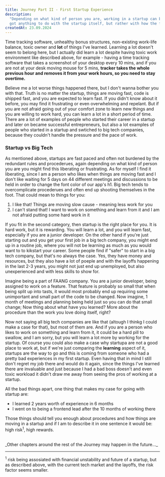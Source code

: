 ```yaml
---
title: Journey Part II - First Startup Experience
description:
  "Depending on what kind of person you are, working in a startup can be a great experience or a nightmare. It has it's pros and cons, like everything in life, but noone could argue that it pushes you to learn and grow and challenges your comfort zones. My first startup experience was a mix of both, but almost all bad things haven't
  got anything to do with the startup itself, but rather with how the founder made work experience a hell."
createdAt: 23.09.2024
---
```


Time tracking software, unhealthy bonus structures, non-existing work-life balance, toxic owner and **lot** of things I've learned.
Learning a lot doesn't seem to belong here, but I actually did learn a lot despite having toxic work environment like described above, for example - having a time tracking software that takes a screenshot
of your desktop every 10 mins, and if you are not at your desk moving mouse for 5 mins, **tracker takes the whole previous hour and removes it from your work hours, so you need to stay overtime.**

Believe me a lot worse things happened there, but I don't wanna bother you with that.
Truth is no matter the startup, things are moving fast, code is shipped fast, and you are expected to learn fast. If you didn't know about it before, you may find it frustrating or even overwhelming and repelant.
But if you are not afraid going out of your comfort zone to learn new things and you are willing to work hard, you can learn a lot in a short period of time.
There are a lot of examples of people who started their career in a startup and later on became successful entrepreneurs, but also a lot examples of people who started in a startup and swtiched to big tech companies,
because they couldn't handle the pressure and the pace of work.

### Startup vs Big Tech

As mentioned above, startups are fast paced and often not burdened by the redundant rules and procederues, again depending on what kind of person you are you might find this liberating or frustrating.
As for myself I find it liberating, since I am a person who likes when things are moving fast and I don't like waiting for 5 days
on 44 different meetings and discussions to be held in order to change the font color of our app's h1.
Big tech tends to overcomplicate procederues and often end up shooting themselves in the foot.
That could mean to things for you:

1. I like that! Things are moving slow cause - meaning less work for you
2. I can't stand that! I want to work on something and learn from it and I am not afraid putting some hard work in it

If you fit in the second category, then startup is the right place for you. It is hard work, but it is rewarding. You will learn a lot, and you will learn fast, especially if you are a junior developer.
On the other hand if you're just starting out and you get your first job in a big tech company, you might end up in a routine job, where you will not be learning as much as you would want to to kikstart your career.
Some people find if "safer" to start in a big tech company, but that's no always the case. Yes, they have money and resources, but they also have a lot of poeple and with the layoffs happening
in the last 2-3 years, you might not just end up unemployed, but also unexperienced and with less skills to show for.

Imagine being a part of FAANG company. You are a junior developer, being assigned to work on a feature. That feature is probably so small that when being split up into tasts, it would most probably
end up requiring some unimportant and small part of the code to be changed. Now imagine, 1 month of meetings and planning being held just so you can do that small change; Now thing about what have you learned?
More about the procedure than the work you love doing itself, right?

Now not saying all big tech companies are like that (altough I thinkg I could make a case for that), but most of them are. And if you are a person who likes to work on something and learn from it, it could be a hard pill to swallow, and I am sorry,
but you will learn a lot more by working for the startup.
Of course you could also make a case why startupa are not a good place to work at, but if we're just comparing the **learning** aspect of it, startups are the way to go and this is coming from someone who
had a pretty bad experiences in my first startup. Even having that in mind I still don't regret my job there and would do it again, since the things I've learned there are invaluable and just because I had a bad boss
doesn't and even toxic workload it didn't draw me away from seeing the pros of working at a startup.

All the bad things apart, one thing that makes my case for going with startup are:

- I learned 2 years worth of experience in 6 months
- I went on to being a frontend lead after the 10 months of working there

Those things should tell you enough about procedures and how things are moving in a startup and if I am to describe it in one sentence it would be: high risk<sup>1</sup>, high rewards.

<br />
_Other chapters around the rest of the Journey may happen in the future..._

<hr />

<sup>1</sup> risk being assosiated with financial unstability and future of a startup,
but as described above, with the current tech market and the layoffs, the risk factor
seems smaller.
